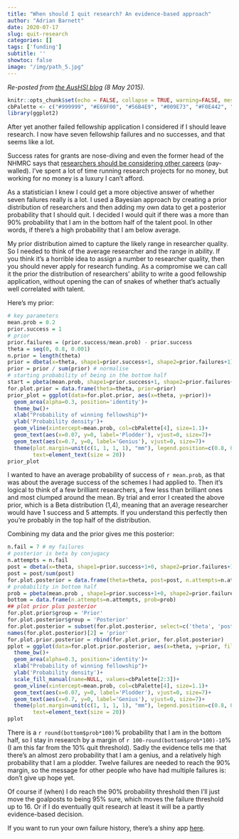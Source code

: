 ```yaml
---
title: "When should I quit research? An evidence-based approach"
author: "Adrian Barnett"
date: 2020-07-17
slug: quit-research
categories: []
tags: ['funding']
subtitle: ''
showtoc: false
image: "/img/path_5.jpg"
---
```


*Re-posted from [the AusHSI blog](https://www.aushsi.org.au/when-should-i-quit-research-an-evidence-based-approach/) (8 May 2015).*

```r
knitr::opts_chunk$set(echo = FALSE, collapse = TRUE, warning=FALSE, message=FALSE, error=FALSE, comment='', dpi=400, out.width = "70%")
cbPalette <- c("#999999", "#E69F00", "#56B4E9", "#009E73", "#F0E442", "#0072B2", "#D55E00", "#CC79A7")
library(ggplot2)
```

After yet another failed fellowship application I considered if I should leave research. I now have seven fellowship failures and no successes, and that seems like a lot.

Success rates for grants are nose-diving and even the former head of the NHMRC says that [researchers should be considering other careers](https://www.theaustralian.com.au/higher-education/medical-phds-need-to-look-beyond-research-careers/news-story/f85cf01faa6a259d986395c7024dbf53) (pay-walled). I’ve spent a lot of time running research projects for no money, but working for no money is a luxury I can’t afford.

As a statistician I knew I could get a more objective answer of whether seven failures really is a lot. I used a Bayesian approach by creating a prior distribution of researchers and then adding my own data to get a posterior probability that I should quit. I decided I would quit if there was a more than 90% probability that I am in the bottom half of the talent pool. In other words, if there’s a high probability that I am below average.

My prior distribution aimed to capture the likely range in researcher quality. So I needed to think of the average researcher and the range in ability. If you think it’s a horrible idea to assign a number to researcher quality, then you should never apply for research funding. As a compromise we can call it the prior the distribution of researchers’ ability to write a good fellowship application, without opening the can of snakes of whether that’s actually well correlated with talent.

Here’s my prior:

```r
# key parameters
mean.prob = 0.2
prior.success = 1
# prior
prior.failures = (prior.success/mean.prob) - prior.success
theta = seq(0, 0.8, 0.001)
n.prior = length(theta)
prior = dbeta(x=theta, shape1=prior.success+1, shape2=prior.failures+1) # beta
prior = prior / sum(prior) # normalise
# starting probability of being in the bottom half
start = pbeta(mean.prob, shape1=prior.success+1, shape2=prior.failures+1)
for.plot.prior = data.frame(theta=theta, prior=prior)
prior_plot = ggplot(data=for.plot.prior, aes(x=theta, y=prior))+
  geom_area(alpha=0.3, position='identity')+
  theme_bw()+
  xlab("Probability of winning fellowship")+
  ylab('Probability density')+
  geom_vline(xintercept=mean.prob, col=cbPalette[4], size=1.1)+
  geom_text(aes(x=0.07, y=0, label='Plodder'), vjust=0, size=7)+
  geom_text(aes(x=0.7, y=0, label='Genius'), vjust=0, size=7)+
  theme(plot.margin=unit(c(1, 1, 1, 1), "mm"), legend.position=c(0.8, 0.8),
        text=element_text(size = 20))
prior_plot
```

I wanted to have an average probability of success of `r mean.prob`, as that was about the average success of the schemes I had applied to. Then it’s logical to think of a few brilliant researchers, a few less than brilliant ones and most clumped around the mean. By trial and error I created the above prior, which is a Beta distribution (1,4), meaning that an average researcher would have 1 success and 5 attempts. If you understand this perfectly then you’re probably in the top half of the distribution.

Combining my data and the prior gives me this posterior:

```r
n.fail = 7 # my failures
# posterior is beta by conjugacy
n.attempts = n.fail
post = dbeta(x=theta, shape1=prior.success+1+0, shape2=prior.failures+1+n.attempts-0) 
post = post/sum(post)
for.plot.posterior = data.frame(theta=theta, post=post, n.attempts=n.attempts)
# probability in bottom half
prob = pbeta(mean.prob , shape1=prior.success+1+0, shape2=prior.failures+1+n.attempts-0)
bottom = data.frame(n.attempts=n.attempts, prob=prob)
## plot prior plus posterior
for.plot.prior$group = 'Prior'
for.plot.posterior$group = 'Posterior'
for.plot.posterior = subset(for.plot.posterior, select=c('theta', 'post', 'group')) # to help with merge
names(for.plot.posterior)[2] = 'prior'
for.plot.prior.posterior = rbind(for.plot.prior, for.plot.posterior)
pplot = ggplot(data=for.plot.prior.posterior, aes(x=theta, y=prior, fill=group))+
  theme_bw()+
  geom_area(alpha=0.3, position='identity')+
  xlab("Probability of winning fellowship")+
  ylab('Probability density')+
  scale_fill_manual(name=NULL, values=cbPalette[2:3])+
  geom_vline(xintercept=mean.prob, col=cbPalette[4], size=1.1)+
  geom_text(aes(x=0.07, y=0, label='Plodder'), vjust=0, size=7)+
  geom_text(aes(x=0.7, y=0, label='Genius'), vjust=0, size=7)+
  theme(plot.margin=unit(c(1, 1, 1, 1), "mm"), legend.position=c(0.8, 0.8),
        text=element_text(size = 20))
pplot
```

There is a `r round(bottom$prob*100)`% probability that I am in the bottom half, so I stay in research by a margin of `r 100-round(bottom$prob*100)-10`% (I am this far from the 10% quit threshold). Sadly the evidence tells me that there’s an almost zero probability that I am a genius, and a relatively high probability that I am a plodder. Twelve failures are needed to reach the 90% margin, so the message for other people who have had multiple failures is: don’t give up hope yet.

Of course if (when) I do reach the 90% probability threshold then I’ll just move the goalposts to being 95% sure, which moves the failure threshold up to 16. Or if I do eventually quit research at least it will be a partly evidence-based decision.

If you want to run your own failure history, there's a shiny app [here](https://aushsi.shinyapps.io/quit/).